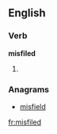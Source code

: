 ==English==

===Verb===
'''misfiled'''

# {{present participle of|misfile}}

===Anagrams===
* [[misfield#English|misfield]]

[[fr:misfiled]]